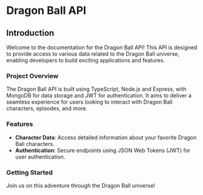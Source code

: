 # Dragon Ball API

## Introduction

Welcome to the documentation for the Dragon Ball API! This API is designed to provide access to various data related to the Dragon Ball universe, enabling developers to build exciting applications and features.

### Project Overview

The Dragon Ball API is built using TypeScript, Node.js and Express, with MongoDB for data storage and JWT for authentication. It aims to deliver a seamless experience for users looking to interact with Dragon Ball characters, episodes, and more.

### Features

- **Character Data**: Access detailed information about your favorite Dragon Ball characters.
- **Authentication**: Secure endpoints using JSON Web Tokens (JWT) for user authentication.

### Getting Started


Join us on this adventure through the Dragon Ball universe!
